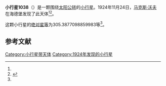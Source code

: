 {{Infobox planet
| bgcolour = #FFFFC0
| name = 1038 Tuckia
| symbol = 
| image = 
| caption = 
| discovery = yes
| discovery_ref = 
| discoverer = [[马克斯·沃夫|马克斯·沃夫]]
| discovery_site = [[海德堡|海德堡]] 
| discovered = 1924年11月24日
| designations = yes
| mp_name = 
| named_after = 
| alt_names = 1924 TK/ 1932 VA
| mp_category = [[外小行星带|外小行星带]]
| orbit_ref = <ref name="a">[http://ssd.jpl.nasa.gov/sbdb.cgi?sstr=1038 小行星1038] {{Wayback|url=http://ssd.jpl.nasa.gov/sbdb.cgi?sstr=1038 |date=20140902121432 }}，小行星數據庫瀏覽器（JPL Small-Body Database Browser）－[[美国国家航空航天局|美国国家航空航天局]]喷气推进实验室</ref>
| epoch = 2456400.5 (2013年4月18日更新)
| aphelion = {{convert|4.853407317124544|AU|km|3|abbr=on|lk=out}}
| perihelion = {{convert|3.097791798819341|AU|km|3|abbr=on}}
| semimajor = {{convert|3.975599557971943|AU|km|3|abbr=on}}
| eccentricity = 0.220798837
| period = 2895.358714 [[日|日]]<br />7.93[[儒略年|儒略年]]
| avg_speed = 
| inclination = 9.188847789675133
| asc_node = 57.76293775457739
| mean_anomaly = 
| arg_peri = 305.3877098859983
| satellites = 
| physical_characteristics = yes
| dimensions = 
| mass = 
| density = 
| surface_grav = 
| escape_velocity = 
| sidereal_day = 
| axial_tilt = 
| pole_ecliptic_lat = 
| pole_ecliptic_lon = 
| albedo = 
| temperatures= 
| temp_name1 = 
| mean_temp_1 = 
| max_temp_1 = 
| temp_name2 = 
| max_temp_2 = 
| spectral_type = 
| abs_magnitude = 305.3877098859983
}}

'''小行星1038'''（{{lang-en|1038 Tuckia}}）是一颗围绕[[太阳|太阳]][[公转|公转]]的[[小行星|小行星]]。1924年11月24日，[[马克斯·沃夫|马克斯·沃夫]]在海德堡发现了此天体<ref name="a" /><ref>{{cite news|title=小行星列表|url=http://cfa-www.harvard.edu/iau/lists/NumberedMPs.txt|accessdate=2013-07-08|newspaper=哈佛大学|archive-date=2008-05-17|archive-url=https://web.archive.org/web/20080517010638/http://cfa-www.harvard.edu/iau/lists/NumberedMPs.txt|dead-url=no}}</ref>。

这颗小行星的[[绝对星等|绝对星等]]为305.3877098859983等<ref name="a" />。

==参考文献==
{{reflist}}
{{Minor Planet Number|[[小行星1037|小行星1037]]|[[小行星1039|小行星1039]]}}

{{小天体}}

[[Category:小行星带天体|Category:小行星带天体]]
[[Category:1924年发现的小行星|Category:1924年发现的小行星]]

{{asteroid-stub}}